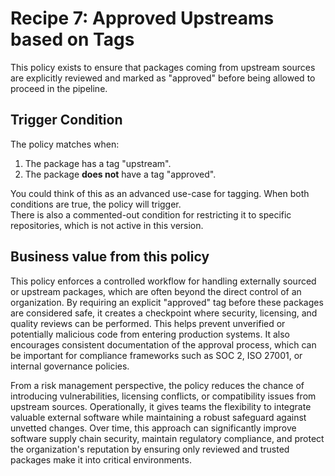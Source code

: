 
# Recipe 7: Approved Upstreams based on Tags

This policy exists to ensure that packages coming from upstream sources are explicitly reviewed and marked as "approved" before being allowed to proceed in the pipeline.

<RemoteCodeBlock
  lang="rego"
  src="https://raw.githubusercontent.com/cloudsmith-io/rego-recipes/refs/heads/main/recipe-7/policy.rego"
/>

## Trigger Condition

The policy matches when:

1. The package has a tag "upstream".  
2. The package **does not** have a tag "approved".

You could think of this as an advanced use-case for tagging. When both conditions are true, the policy will trigger.   
There is also a commented-out condition for restricting it to specific repositories, which is not active in this version.

## Business value from this policy

This policy enforces a controlled workflow for handling externally sourced or upstream packages, which are often beyond the direct control of an organization. By requiring an explicit "approved" tag before these packages are considered safe, it creates a checkpoint where security, licensing, and quality reviews can be performed. This helps prevent unverified or potentially malicious code from entering production systems. It also encourages consistent documentation of the approval process, which can be important for compliance frameworks such as SOC 2, ISO 27001, or internal governance policies.

From a risk management perspective, the policy reduces the chance of introducing vulnerabilities, licensing conflicts, or compatibility issues from upstream sources. Operationally, it gives teams the flexibility to integrate valuable external software while maintaining a robust safeguard against unvetted changes. Over time, this approach can significantly improve software supply chain security, maintain regulatory compliance, and protect the organization's reputation by ensuring only reviewed and trusted packages make it into critical environments.
